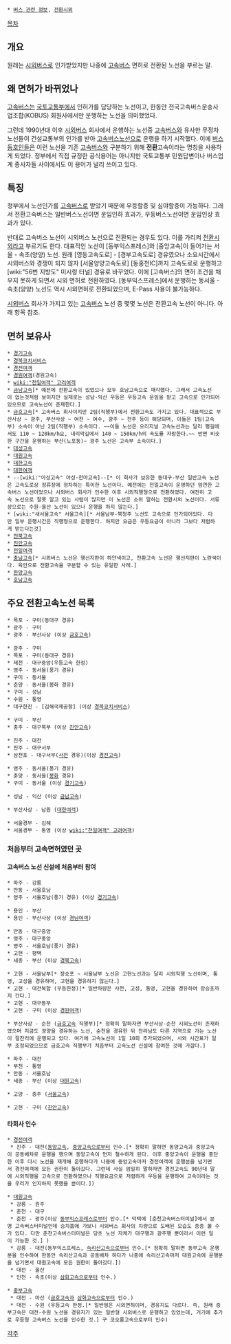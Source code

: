  * [[버스 관련 정보]], [[전환시외]]

[[목차]]
== 개요 ==
원래는 [[시외버스]]로 인가받았지만 나중에 [[고속버스]] 면허로 전환된 노선을 부르는 말. 

== 왜 면허가 바뀌었나 ==
[[고속버스]]는 [[국토교통부]]에서 인허가를 담당하는 노선이고, 한동안 전국고속버스운송사업조합(KOBUS) 회원사에서만 운행하는 노선을 의미했었다.

그런데 1990년대 이후 [[시외버스]] 회사에서 운행하는 노선중 [[고속버스]]와 유사한 무정차 노선들이 건설교통부의 인가를 받아 [[고속버스]]노선으로 운행을 하기 시작했다. 이에 [[버스 동호인]]들은 이런 노선을 기존 [[고속버스]]와 구분하기 위해 '''전환'''고속이라는 명칭을 사용하게 되었다. 정부에서 직접 규정한 공식용어는 아니지만 국토교통부 민원답변이나 버스업계 종사자들 사이에서도 이 용어가 널리 쓰이고 있다. 

== 특징 ==
정부에서 노선인가를 [[고속버스]]로 받았기 때문에 우등할증 및 심야할증이 가능하다. 그래서 전환고속버스는 일반버스노선이면 운임인하 효과가, 우등버스노선이면 운임인상 효과가 있다.

반대로 고속버스 노선이 시외버스 노선으로 전환되는 경우도 있다. 이를 가리켜 [[전환시외]]라고 부르기도 한다. 대표적인 노선이 [동부익스프레스]와 [중앙고속]이 들어가는 서울 - 속초(양양) 노선. 원래 [영동고속도로] - [경부고속도로] 경유였으나 소요시간에서 시외버스와 경쟁이 되지 않자 [서울양양고속도로] [동홍천IC]까지 고속도로로 운행하고 [wiki:"56번 지방도" 미시령 터널] 경유로 바꾸었다. 이에 [고속버스]의 면허 조건을 채우지 못하게 되면서 시외 면허로 전환하였다. [동부익스프레스]에서 운행하는 동서울 - 속초(양양) 노선도 역시 시외면허로 전환되었으며, E-Pass 사용이 불가능하다.

[[시외버스]] 회사가 가지고 있는 [[고속버스]] 노선 중 몇몇 노선은 전환고속 노선이 아니다. 아래 항목 참조.

== 면허 보유사 ==
 * [[경기고속]]
 * [[경북코치서비스]]
 * [[경전여객]]
 * [[경원여객]](경원고속)
 * [[wiki:"천일여객" 고려여객]]
 * [[금남고속]][* 예전에 전환고속이 있었으나 모두 호남고속으로 매각했다. 그래서 고속노선이 없는것처럼 보이지만 실제로는 성남-익산 우등은 우등고속 운임을 받고 고속으로 인가되어있으므로 고속노선이 존재한다.]
 * [[금호고속]][* 고속버스 회사이지만 2팀(직행부)에서 전환고속도 가지고 있다. 대표적으로 부산사상 ~ 광주, 부산사상 ~ 여천 ~ 여수, 광주 ~ 전주 등이 해당되며, 이들은 1팀(고속부) 소속이 아닌 2팀(직행부) 소속이다. ~~이들 노선은 오리지널 고속노선과는 달리 평길에서도 110 ~ 120km/h요, 내리막길에서 140 ~ 150km/h의 속도를 자랑한다.~~ 반면 비슷한 구간을 운행하는 부산(노포동)~ 광주 노선은 고속부 소속이다.]
 * [[대성고속]]
 * [[대원고속]]
 * [[대한고속]]
 * [[대한여객]]
 * --[wiki:"아성고속" 아성·천마고속]--[* 이 회사가 보유한 동대구-부산 일반고속 노선은 고속도로상 정류장에 정차하는 특이한 노선이다. 예전에는 천일고속이 운영하던 엄연한 고속버스 노선이었으나 시외버스 회사가 인수한 이후 시외직행형으로 전환하였다. 여전히 고속 노선으로 잘못 알고 있는 사람이 많지만 이 노선은 소위 말하는 전환시외 노선이다. 서류상으로는 수원-울산 노선이 있으나 운행을 하지 않는다.]
 * [wiki:"새서울고속" 서울고속][* 서울남부-북청주 노선도 고속으로 인가되어있다. 다만 일부 운행시간은 직행형으로 운행한다. 하지만 요금은 우등요금이 아니라 그보다 저렴하게 받는다는것]
 * [[전북고속]]
 * [[진안고속]]
 * [[천일여객]]
 * [[충남고속]][* 시외버스 노선은 행선지판이 하얀색이고, 전환고속 노선은 행선지판이 노란색이다. 육안으로 전환고속을 구분할 수 있는 유일한 사례.]
 * [[한양고속]]
 * [[호남고속]]

== 주요 전환고속노선 목록 ==
 * 목포 - 구미(동대구 경유)
 * 광주 - 구미 
 * 광주 - 부산사상 (이상 [[금호고속]])

 * 광주 - 구미
 * 목포 - 구미(동대구 경유)
 * 제천 - 대구중앙(우등고속 한정)
 * 영주 - 동서울(풍기 경유)
 * 구미 - 동서울
 * 춘양 - 동서울(봉화 경유) 
 * 구미 - 성남
 * 수원 - 통영
 * 대구한진 - [김해국제공항] (이상 [[경북코치서비스]])

 * 구미 - 부산
 * 충주 - 대구북부 (이상 [[진안고속]])

 * 진주 - 대전 
 * 진주 - 대구서부
 * 삼천포 - 대구서부([[사천]] 경유)(이상 [[경전고속]])

 * 영주 - 동서울(풍기 경유)
 * 춘양 - 동서울([[봉화]] 경유) 
 * 구미 - 동서울 (이상 [[경기고속]])

 * 성남 - 익산 (이상 [[금남고속]])

 * 부산사상 - 남원 ([[대한여객]])

 * 서울경부 - 김해 
 * 서울경부 - 통영 (이상 [[wiki:"천일여객" 고려여객]])
=== 처음부터 고속면허였던 곳 ===
==== 고속버스 노선 신설에 처음부터 참여 ====
 * 파주 - 강릉
 * 안동 - 서울호남 
 * 영주 - 서울호남(풍기 경유) (이상 [[경기고속]])

 * 용인 - 부산
 * 용인 - 부산사상 (이상 [[경남여객]])

 * 안동 - 대구중앙 
 * 영주 - 대구중앙
 * 영주 - 서울호남(풍기 경유)
 * 고현 - 평택
 * 세종 - 부산 (이상 [[경북고속]])

 * 고현 - 서울남부[* 장승포 ~ 서울남부 노선은 고현노선과는 달리 시외직행 노선이며, 통영, 고성을 경유하며, 고현을 경유하지 않는다.] 
 * 고현 - 대전복합 (우등한정)[* 일반차량은 사천, 고성, 통영, 고현을 경유하여 장승포까지 간다.]
 * 고현 - 대구동부 
 * 고현 - 구미 (이상 [[경원여객]])

 * 부산사상 - 순천 ([[금호고속]] 직행부)[* 정확히 말하자면 부산사상-순천 시외노선이 존재하였으며 지금도 광양을 경유하는 노선, 순천을 경유한 뒤 전라남도 다른 지역으로 가는 노선이 절찬리에 운행되고 있다. 여기에 고속노선이 1일 10회 추가되었으며, 시외 시간표가 일부 조정되었으므로 금호고속 직행부가 처음부터 고속노선 신설에 참여한 것에 가깝다.]

 * 파주 - 대전 
 * 부천 - 통영
 * 안동 - 서울호남
 * 세종 - 부산 (이상 [[대원고속]])

 * 고양 - 충주 ([[서울고속]])

 * 고현 - 구미 ([[진안고속]])

==== 타회사 인수 ====
 * [[경전여객]]
  * 진주 - 대전([[동양고속]], [[중앙고속]]으로부터 인수.[* 정확히 말하면 동양고속과 중앙고속이 공동배차로 운행을 했으며 동양고속이 먼저 철수하게 된다. 이후 중앙고속이 운행을 중단한 이후 다시 노선을 재개해 운행하다가 나중에 중앙고속마저 경전여객에 운행분을 넘기면서 경전여객에 모든 권한이 돌아갔다. 그런데 사실 엄밀히 말하자면 경전고속도 90년대 말에 시외직행을 고속으로 전환하였으나 직행요금으로 저렴하게 우등을 운행하여 고속이라는 것을 우리가 인지하지 못했을 뿐이다.])

 * [[대원고속]]
  * 강릉 - 원주
  * 춘천 - 대구
  * 춘천 - 광주(이상 [[동부익스프레스]]로부터 인수.[* 덕택에 [춘천고속버스터미널]에서 분명 고속버스터미널인데 승차홈에 가보니 시외버스 회사의 차량으로 도배된 모습도 종종 볼 수가 있다. 다만 춘천고속버스터미널은 당초 노선 자체가 대구행과 광주행 뿐이라서 이런 일이 가능한 것.] )
  * 강릉 - 대전(동부익스프레스, [[속리산고속]]으로부터 인수.[* 정확히 말하면 동부고속 운행분을 인수하여 한동안 속리산고속과 공동배차 하다가 나중에 속리산고속마저 대원고속에 운행분을 넘기면서 대원고속에 모든 권한이 돌아갔다.])
  * 대전 - 울산
  * 인천 - 속초(이상 [[삼화고속]]으로부터 인수.)

 * [[중부고속]]
  * 대전 - 마산 ([[금호고속]]과 [[삼화고속]]으로부터 인수.)
  * 대전 - 수원 (우등고속 한정.[* 일반형은 시외면허이며, 경유지도 다르다. 즉, 원래 중부고속은 대전-수원 노선을 경유지가 있는 일반형 시외버스로 운행하고 있었는데, 거기에 추가로 우등형 고속버스 노선을 인수한 것.] 구 코오롱고속으로부터 인수)


[[각주]]
